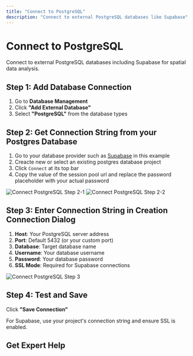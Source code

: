 ```yaml
---
title: "Connect to PostgreSQL"
description: "Connect to external PostgreSQL databases like Supabase"
---
```



# Connect to PostgreSQL

Connect to external PostgreSQL databases including Supabase for spatial data analysis.

## Step 1: Add Database Connection

1. Go to **Database Management**
2. Click **"Add External Database"**
3. Select **"PostgreSQL"** from the database types

## Step 2: Get Connection String from your Postgres Database

1. Go to your database provider such as [Supabase](https://supabase.com/) in this example
2. Creacte new or select an existing postgres database project
3. Click `Connect` at its top bar
4. Copy the value of the session pool url and replace the password placeholder with your actual password

![Connect PostgreSQL Step 2-1](/guides/database-management/create-postgre-connection-1.jpg)
![Connect PostgreSQL Step 2-2](/guides/database-management/create-postgre-connection-2.jpg)

## Step 3: Enter Connection String in Creation Connection Dialog

1. **Host**: Your PostgreSQL server address
2. **Port**: Default 5432 (or your custom port)
3. **Database**: Target database name
4. **Username**: Your database username
5. **Password**: Your database password
6. **SSL Mode**: Required for Supabase connections

![Connect PostgreSQL Step 3](/guides/database-management/create-postgre-connection-3.jpg)

## Step 4: Test and Save

Click **"Save Connection"**


<Note>
For Supabase, use your project's connection string and ensure SSL is enabled.
</Note>

## Get Expert Help

<ContactCTACard />
